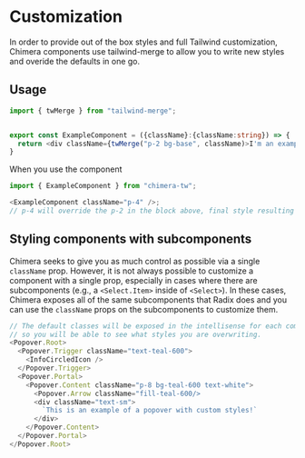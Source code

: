 # Customization

In order to provide out of the box styles and full Tailwind customization, Chimera components use tailwind-merge to allow you to write new styles and overide the defaults in one go.

## Usage

```typescript
import { twMerge } from "tailwind-merge";


export const ExampleComponent = ({className}:{className:string}) => {
  return <div className={twMerge("p-2 bg-base", className)>I'm an example!</div>
}

```

When you use the component

```typescript
import { ExampleComponent } from "chimera-tw";

<ExampleComponent className="p-4" />;
// p-4 will override the p-2 in the block above, final style resulting in "p-4 bg-base"
```

## Styling components with subcomponents

Chimera seeks to give you as much control as possible via a single `className` prop. However, it is not always possible to customize a component with a single prop, especially in cases where there are subcomponents (e.g., a `<Select.Item>` inside of `<Select>`). In these cases, Chimera exposes all of the same subcomponents that Radix does and you can use the `className` props on the subcomponents to customize them.

```typescript
// The default classes will be exposed in the intellisense for each component,
// so you will be able to see what styles you are overwriting.
<Popover.Root>
  <Popover.Trigger className="text-teal-600">
    <InfoCircledIcon />
  </Popover.Trigger>
  <Popover.Portal>
    <Popover.Content className="p-8 bg-teal-600 text-white">
      <Popover.Arrow className="fill-teal-600/>
      <div className="text-sm">
        `This is an example of a popover with custom styles!`
      </div>
    </Popover.Content>
  </Popover.Portal>
</Popover.Root>
```
